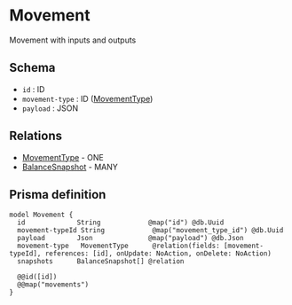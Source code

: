 # Movement

Movement with inputs and outputs

## Schema

- `id` : ID
- `movement-type` : ID ([MovementType](./movement-type))
- `payload` : JSON

## Relations

- [MovementType](./movement-type) - ONE
- [BalanceSnapshot](./balance-snapshot) - MANY

## Prisma definition

```prisma
model Movement {
  id             String            @map("id") @db.Uuid
  movement-typeId String            @map("movement_type_id") @db.Uuid
  payload        Json              @map("payload") @db.Json
  movement-type   MovementType      @relation(fields: [movement-typeId], references: [id], onUpdate: NoAction, onDelete: NoAction)
  snapshots      BalanceSnapshot[] @relation

  @@id([id])
  @@map("movements")
}
```
